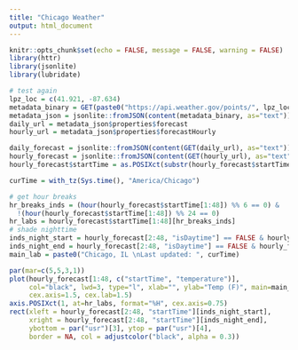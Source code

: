 ```yaml
---
title: "Chicago Weather"
output: html_document
---
```


```r
knitr::opts_chunk$set(echo = FALSE, message = FALSE, warning = FALSE)
library(httr)
library(jsonlite)
library(lubridate)
```

```r
# test again
lpz_loc = c(41.921, -87.634)
metadata_binary = GET(paste0("https://api.weather.gov/points/", lpz_loc[1], ",", lpz_loc[2]))
metadata_json = jsonlite::fromJSON(content(metadata_binary, as="text"))
daily_url = metadata_json$properties$forecast
hourly_url = metadata_json$properties$forecastHourly

daily_forecast = jsonlite::fromJSON(content(GET(daily_url), as="text"))$properties$periods
hourly_forecast = jsonlite::fromJSON(content(GET(hourly_url), as="text"))$properties$periods
hourly_forecast$startTime = as.POSIXct(substr(hourly_forecast$startTime, 1,19), format="%Y-%m-%dT%H:%M:%S")

curTime = with_tz(Sys.time(), "America/Chicago")
```


```r
# get hour breaks
hr_breaks_inds = (hour(hourly_forecast$startTime[1:48]) %% 6 == 0) & 
  !(hour(hourly_forecast$startTime[1:48]) %% 24 == 0)
hr_labs = hourly_forecast$startTime[1:48][hr_breaks_inds]
# shade nighttime
inds_night_start = hourly_forecast[2:48, "isDaytime"] == FALSE & hourly_forecast[1:47, "isDaytime"] == TRUE
inds_night_end = hourly_forecast[2:48, "isDaytime"] == FALSE & hourly_forecast[3:49, "isDaytime"] == TRUE
main_lab = paste0("Chicago, IL \nLast updated: ", curTime)

par(mar=c(5,5,3,1))
plot(hourly_forecast[1:48, c("startTime", "temperature")], 
     col="black", lwd=3, type="l", xlab="", ylab="Temp (F)", main=main_lab,
     cex.axis=1.5, cex.lab=1.5)
axis.POSIXct(1, at=hr_labs, format="%H", cex.axis=0.75)
rect(xleft = hourly_forecast[2:48, "startTime"][inds_night_start],
     xright = hourly_forecast[2:48, "startTime"][inds_night_end], 
     ybottom = par("usr")[3], ytop = par("usr")[4], 
     border = NA, col = adjustcolor("black", alpha = 0.3))
```

